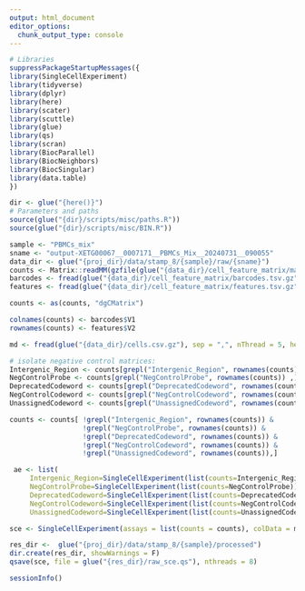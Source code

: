 ```yaml
---
output: html_document
editor_options: 
  chunk_output_type: console
---
```

```r
# Libraries
suppressPackageStartupMessages({
library(SingleCellExperiment)
library(tidyverse)
library(dplyr)
library(here)
library(scater)
library(scuttle)
library(glue)
library(qs)
library(scran)
library(BiocParallel)
library(BiocNeighbors)
library(BiocSingular)
library(data.table)
})
```


```r
dir <- glue("{here()}")
# Parameters and paths
source(glue("{dir}/scripts/misc/paths.R"))
source(glue("{dir}/scripts/misc/BIN.R"))
```



```r
sample <- "PBMCs_mix"
sname <- "output-XETG00067__0007171__PBMCs_Mix__20240731__090055"
data_dir <- glue("{proj_dir}/data/stamp_8/{sample}/raw/{sname}")
counts <- Matrix::readMM(gzfile(glue("{data_dir}/cell_feature_matrix/matrix.mtx.gz")))
barcodes <- fread(glue("{data_dir}/cell_feature_matrix/barcodes.tsv.gz"), sep = "\t", nThread = 3, header = F)
features <- fread(glue("{data_dir}/cell_feature_matrix/features.tsv.gz"), sep = "\t", nThread = 3, header = F)
```


```r
counts <- as(counts, "dgCMatrix")
```

```r
colnames(counts) <- barcodes$V1
rownames(counts) <- features$V2
```


```r
md <- fread(glue("{data_dir}/cells.csv.gz"), sep = ",", nThread = 5, header = T)
```


```r
# isolate negative control matrices:
Intergenic_Region <- counts[grepl("Intergenic_Region", rownames(counts)) ,]
NegControlProbe <- counts[grepl("NegControlProbe", rownames(counts)) ,]
DeprecatedCodeword <- counts[grepl("DeprecatedCodeword", rownames(counts)) ,]
NegControlCodeword <- counts[grepl("NegControlCodeword", rownames(counts)) ,]
UnassignedCodeword <- counts[grepl("UnassignedCodeword", rownames(counts)) ,]
```

```r
counts <- counts[ !grepl("Intergenic_Region", rownames(counts)) &
                  !grepl("NegControlProbe", rownames(counts)) &
                  !grepl("DeprecatedCodeword", rownames(counts)) &
                  !grepl("NegControlCodeword", rownames(counts)) &
                  !grepl("UnassignedCodeword", rownames(counts)),]
```

```r
 ae <- list(
     Intergenic_Region=SingleCellExperiment(list(counts=Intergenic_Region)),
     NegControlProbe=SingleCellExperiment(list(counts=NegControlProbe)),
     DeprecatedCodeword=SingleCellExperiment(list(counts=DeprecatedCodeword)),
     NegControlCodeword=SingleCellExperiment(list(counts=NegControlCodeword)),
     UnassignedCodeword=SingleCellExperiment(list(counts=UnassignedCodeword)))
```


```r
sce <- SingleCellExperiment(assays = list(counts = counts), colData = md, altExps = ae)
```


```r
res_dir <-  glue("{proj_dir}/data/stamp_8/{sample}/processed")
dir.create(res_dir, showWarnings = F)
qsave(sce, file = glue("{res_dir}/raw_sce.qs"), nthreads = 8)
```

```r
sessionInfo()
```
